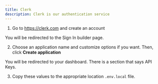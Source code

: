```yaml
---
title: Clerk
description: Clerk is our authentication service
---
```


1. Go to https://clerk.com and create an account

You will be redirected to the Sign In builder page.

2. Choose an application name and customize options if you want. Then, click **Create application**

You will be redirected to your dashboard. There is a section that says API Keys.

3. Copy these values to the appropriate location `.env.local` file.
